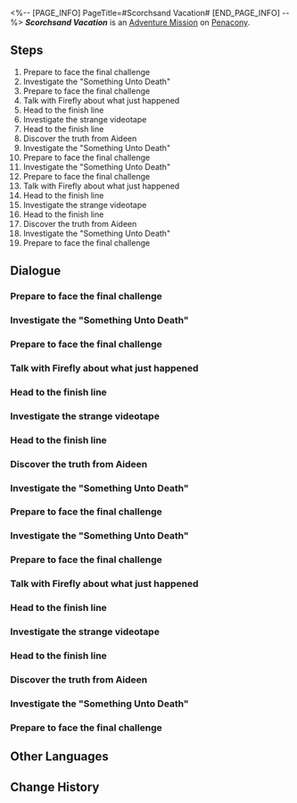 <%-- [PAGE_INFO]
PageTitle=#Scorchsand Vacation#
[END_PAGE_INFO] --%>
{{Stub|Dialogue.}}
{{Mission Infobox
|id            = 8022402
|title         = 
|image         = <!--Mission Scorchsand Vacation.png-->
|type          = Adventure
|event_name    = 
|chapter       = 
|requirements  = [[Adventure Mission]] ''[[Scorchsand Vacation]]'' completed
|summary       = <!--official mission summary from Fate's Atlas-->
|characters    = "Dormancy"; Aideen; Announcement; Firefly; Trailblazer
|startLocation = [[Penacony]] - [[SoulGlad™ Scorchsand Audition Venue]]
|world         = Penacony
|area          = SoulGlad™ Scorchsand Audition Venue
|prev          = 
|next          = 
|rewards       = Stellar Jade*50; Traveler's Guide*8; Lost Crystal*8; Clock Credits*360; Credit*120,000
}}
'''''Scorchsand Vacation''''' is an [[Adventure Mission]] on [[Penacony]].

==Steps==
# Prepare to face the final challenge
# Investigate the "Something Unto Death"
# Prepare to face the final challenge
# Talk with Firefly about what just happened
# Head to the finish line
# Investigate the strange videotape
# Head to the finish line
# Discover the truth from Aideen
# Investigate the "Something Unto Death"
# Prepare to face the final challenge
# Investigate the "Something Unto Death"
# Prepare to face the final challenge
# Talk with Firefly about what just happened
# Head to the finish line
# Investigate the strange videotape
# Head to the finish line
# Discover the truth from Aideen
# Investigate the "Something Unto Death"
# Prepare to face the final challenge

<!--
==Gameplay Notes==

--><!--
==Trial Character==

-->
==Dialogue==
{{Stub Dialogue}}

===Prepare to face the final challenge{{subst:void|<!--802240201-->}}===
{{Mission Description|type=adventure|location=SoulGlad™ Scorchsand Audition Venue|The final showdown is just ahead. But strange things are happening around you.}}
{{Dialogue Start}}
:{{tx}}
{{Dialogue End}}

===Investigate the "Something Unto Death"{{subst:void|<!--802240206-->}}===
{{Mission Description|type=adventure|location=SoulGlad™ Scorchsand Audition Venue|update|The missing "Dormancy" has appeared here... It seems to be trying to say something.}}
{{Dialogue Start}}
:{{tx}}
{{Dialogue End}}

===Prepare to face the final challenge{{subst:void|<!--802240229-->}}===
{{Mission Description|type=adventure|location=SoulGlad™ Scorchsand Audition Venue|update|The final showdown is just ahead. But strange things are happening around you.}}
{{Dialogue Start}}
:{{tx}}
{{Dialogue End}}

===Talk with Firefly about what just happened{{subst:void|<!--802240208-->}}===
{{Mission Description|type=adventure|location=SoulGlad™ Scorchsand Audition Venue|update|Both of you have questions about why the "Dormancy" might appear in such a place.}}
{{Dialogue Start}}
:{{tx}}
{{Dialogue End}}

===Head to the finish line{{subst:void|<!--802240238-->}}===
{{Mission Description|type=adventure|location=SoulGlad™ Scorchsand Audition Venue|update|Head to the finish line. Answers may lie ahead.}}
{{Dialogue Start}}
:{{tx}}
{{Dialogue End}}

===Investigate the strange videotape{{subst:void|<!--802240209-->}}===
{{Mission Description|type=adventure|location=SoulGlad™ Scorchsand Audition Venue|update|Investigate the videotape again and bring the film to a close.}}
{{Dialogue Start}}
:{{tx}}
{{Dialogue End}}

===Head to the finish line{{subst:void|<!--802240211-->}}===
{{Mission Description|type=adventure|location=SoulGlad™ Scorchsand Audition Venue|update|Head to the finish line. Answers may lie ahead.}}
{{Dialogue Start}}
:{{tx}}
{{Dialogue End}}

===Discover the truth from Aideen{{subst:void|<!--802240212-->}}===
{{Mission Description|type=adventure|location=SoulGlad™ Scorchsand Audition Venue|update|Head back and talk to Aideen. He must be hiding something.}}
{{Dialogue Start}}
:{{tx}}
{{Dialogue End}}

===Investigate the "Something Unto Death"{{subst:void|<!--802240205-->}}===
{{Mission Description|type=adventure|location=SoulGlad™ Scorchsand Audition Venue|update|The missing "Dormancy" has appeared here... It seems to be trying to say something.}}
{{Dialogue Start}}
:{{tx}}
{{Dialogue End}}

===Prepare to face the final challenge{{subst:void|<!--802240215-->}}===
{{Mission Description|type=adventure|location=SoulGlad™ Scorchsand Audition Venue|update|The final showdown is just ahead. But strange things are happening around you.}}
{{Dialogue Start}}
:{{tx}}
{{Dialogue End}}

===Investigate the "Something Unto Death"{{subst:void|<!--802240219-->}}===
{{Mission Description|type=adventure|location=SoulGlad™ Scorchsand Audition Venue|update|The missing "Dormancy" has appeared here... It seems to be trying to say something.}}
{{Dialogue Start}}
:{{tx}}
{{Dialogue End}}

===Prepare to face the final challenge{{subst:void|<!--802240230-->}}===
{{Mission Description|type=adventure|location=SoulGlad™ Scorchsand Audition Venue|update|The final showdown is just ahead. But strange things are happening around you.}}
{{Dialogue Start}}
:{{tx}}
{{Dialogue End}}

===Talk with Firefly about what just happened{{subst:void|<!--802240221-->}}===
{{Mission Description|type=adventure|location=SoulGlad™ Scorchsand Audition Venue|update|Both of you have questions about why the "Dormancy" might appear in such a place.}}
{{Dialogue Start}}
:{{tx}}
{{Dialogue End}}

===Head to the finish line{{subst:void|<!--802240239-->}}===
{{Mission Description|type=adventure|location=SoulGlad™ Scorchsand Audition Venue|update|Head to the finish line. Answers may lie ahead.}}
{{Dialogue Start}}
:{{tx}}
{{Dialogue End}}

===Investigate the strange videotape{{subst:void|<!--802240222-->}}===
{{Mission Description|type=adventure|location=SoulGlad™ Scorchsand Audition Venue|update|Investigate the videotape again and bring the film to a close.}}
{{Dialogue Start}}
:{{tx}}
{{Dialogue End}}

===Head to the finish line{{subst:void|<!--802240224-->}}===
{{Mission Description|type=adventure|location=SoulGlad™ Scorchsand Audition Venue|update|Head to the finish line. Answers may lie ahead.}}
{{Dialogue Start}}
:{{tx}}
{{Dialogue End}}

===Discover the truth from Aideen{{subst:void|<!--802240225-->}}===
{{Mission Description|type=adventure|location=SoulGlad™ Scorchsand Audition Venue|update|Head back and talk to Aideen. He must be hiding something.}}
{{Dialogue Start}}
:{{tx}}
{{Dialogue End}}

===Investigate the "Something Unto Death"{{subst:void|<!--802240218-->}}===
{{Mission Description|type=adventure|location=SoulGlad™ Scorchsand Audition Venue|update|The missing "Dormancy" has appeared here... It seems to be trying to say something.}}
{{Dialogue Start}}
:{{tx}}
{{Dialogue End}}

===Prepare to face the final challenge{{subst:void|<!--802240227-->}}===
{{Mission Description|type=adventure|location=SoulGlad™ Scorchsand Audition Venue|update|The final showdown is just ahead. But strange things are happening around you.}}
{{Dialogue Start}}
:{{tx}}
{{Dialogue End}}

==Other Languages==
{{Other Languages
|en   = Scorchsand Vacation
|zhs  = 热砂假日
|zht  = 熱砂假日
|ja   = 熱砂の休日
|ko   = 뜨거운 모래 휴일
|es   = Vacaciones en la Arena Ardiente
|fr   = Vacances à Écorchesable
|ru   = Отдых в выжженных песках
|th   = วันหยุดในผืนทรายระอุ
|vi   = Kỳ Nghỉ Cát Nóng
|de   = Urlaub im Flugsand
|id   = Hari Libur Scorchsand
|pt   = Férias em Brasareia
}}

==Change History==
{{Change History|2.2}}
